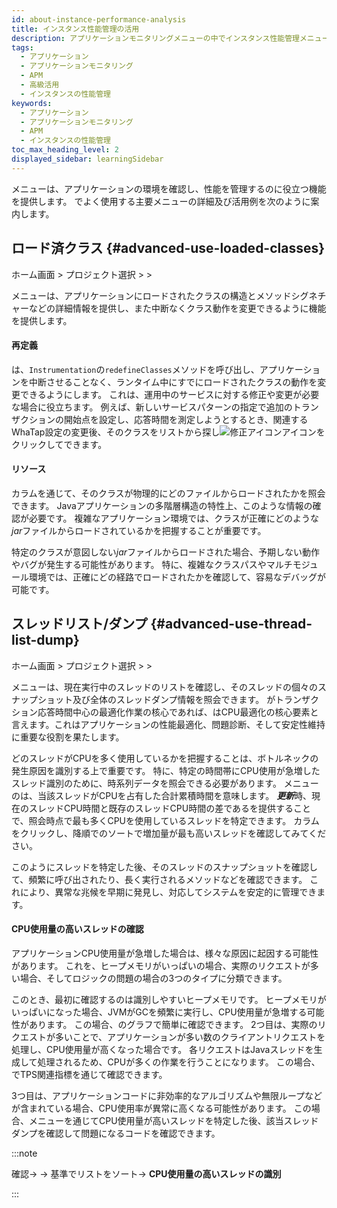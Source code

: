 ```yaml
---
id: about-instance-performance-analysis
title: インスタンス性能管理の活用
description: アプリケーションモニタリングメニューの中でインスタンス性能管理メニューの主な機能と活用例を案内します。
tags:
  - アプリケーション
  - アプリケーションモニタリング
  - APM
  - 高級活用
  - インスタンスの性能管理
keywords:
  - アプリケーション
  - アプリケーションモニタリング
  - APM
  - インスタンスの性能管理
toc_max_heading_level: 2
displayed_sidebar: learningSidebar
---
```


<Cmdname sid="side_agentsConfiguration" className="uitext" />メニューは、アプリケーションの環境を確認し、性能を管理するのに役立つ機能を提供します。 <Cmdname sid="side_agentsConfiguration" className="uitext" />でよく使用する主要メニューの詳細及び活用例を次のように案内します。

## ロード済クラス {#advanced-use-loaded-classes}

ホーム画面 > プロジェクト選択 > <Cmdname sid="side_agentsConfiguration" className="uitext" /> > <Cmdname sid="side_loadedClasses" className="uitext" />

<Cmdname sid="side_loadedClasses" className="uitext" />メニューは、アプリケーションにロードされたクラスの構造とメソッドシグネチャーなどの詳細情報を提供し、また中断なくクラス動作を変更できるように<Cmdname sid="redefine" className="uitext" />機能を提供します。

#### 再定義

<Cmdname sid="redefine" className="uitext" />は、`Instrumentation`の`redefineClasses`メソッドを呼び出し、アプリケーションを中断させることなく、ランタイム中にすでにロードされたクラスの動作を変更できるようにします。 これは、運用中のサービスに対する修正や変更が必要な場合に役立ちます。 例えば、新しいサービスパターンの指定で追加のトランザクションの開始点を設定し、応答時間を測定しようとするとき、関連するWhaTap設定の変更後、そのクラスを<Cmdname sid="side_loadedClasses" className="uitext" />リストから探し![修正アイコン](/img/ico-edit.svg)アイコンをクリックして<Cmdname sid="redefine" className="uitext" />できます。

<ImgLang img='/best-p/about-instance-loaded-class1.png' desc='ロード済クラス 再定義' />

#### リソース

<Cmdname sid="resource" className="uitext" />カラムを通じて、そのクラスが物理的にどのファイルからロードされたかを照会できます。 Javaアプリケーションの多階層構造の特性上、このような<Cmdname sid="resource" className="uitext" />情報の確認が必要です。 複雑なアプリケーション環境では、クラスが正確にどのような*jar*ファイルからロードされているかを把握することが重要です。

特定のクラスが意図しない*jar*ファイルからロードされた場合、予期しない動作やバグが発生する可能性があります。 特に、複雑なクラスパスやマルチモジュール環境では、正確にどの経路でロードされたかを確認して、容易なデバッグが可能です。 

## スレッドリスト/ダンプ {#advanced-use-thread-list-dump}

ホーム画面 > プロジェクト選択 > <Cmdname sid="side_agentsConfiguration" className="uitext" /> > <Cmdname sid="side_threadList" className="uitext" />

<Cmdname sid="side_threadList" className="uitext" />メニューは、現在実行中のスレッドのリストを確認し、そのスレッドの個々のスナップショット及び全体のスレッドダンプ情報を照会できます。 <Cmdname sid="hitmap" className="uitext" />がトランザクション応答時間中心の最適化作業の核心であれば、<Cmdname sid="side_threadList" className="uitext" />はCPU最適化の核心要素と言えます。これはアプリケーションの性能最適化、問題診断、そして安定性維持に重要な役割を果たします。

どのスレッドがCPUを多く使用しているかを把握することは、ボトルネックの発生原因を識別する上で重要です。 特に、特定の時間帯にCPU使用が急増したスレッド識別のために、時系列データを照会できる必要があります。 <Cmdname sid="side_threadList" className="uitext" />メニューの<Cmdname sid="thread_cpu_time" className="uitext" />は、当該スレッドがCPUを占有した合計累積時間を意味します。 ***更新***時、現在のスレッドCPU時間と既存のスレッドCPU時間の差である<Cmdname sid="TTL08126" className="uitext" />を提供することで、照会時点で最も多くCPUを使用しているスレッドを特定できます。 <Cmdname sid="TTL08126" className="uitext" />カラムをクリックし、降順でのソートで増加量が最も高いスレッドを確認してみてください。 

<ImgLang img='/best-p/about-instance-thread-list-dump3.png' desc='スレッドリスト/ダンプ' />

このようにスレッドを特定した後、そのスレッドのスナップショットを確認して、頻繁に呼び出されたり、長く実行されるメソッドなどを確認できます。 これにより、異常な兆候を早期に発見し、対応してシステムを安定的に管理できます。

<ImgLang img='/best-p/about-instance-thread-list-dump4.png' desc='スレッドリスト/ダンプ' />

#### CPU使用量の高いスレッドの確認

アプリケーションCPU使用量が急増した場合は、様々な原因に起因する可能性があります。 これを、ヒープメモリがいっぱいの場合、実際のリクエストが多い場合、そしてロジックの問題の場合の3つのタイプに分類できます。

このとき、最初に確認するのは識別しやすいヒープメモリです。 ヒープメモリがいっぱいになった場合、JVMがGCを頻繁に実行し、CPU使用量が急増する可能性があります。 この場合、<Cmdname sid="application_dashboard" className="uitext" />の<Cmdname sid="AA010" className="uitext" />グラフで簡単に確認できます。 2つ目は、実際のリクエストが多いことで、アプリケーションが多い数のクライアントリクエストを処理し、CPU使用量が高くなった場合です。 各リクエストはJavaスレッドを生成して処理されるため、CPUが多くの作業を行うことになります。 この場合、<Cmdname sid="application_dashboard" className="uitext" />でTPS関連指標を通じて確認できます。

3つ目は、アプリケーションコードに非効率的なアルゴリズムや無限ループなどが含まれている場合、CPU使用率が異常に高くなる可能性があります。 この場合、<Cmdname sid="side_threadList" className="uitext" />メニューを通じてCPU使用量が高いスレッドを特定した後、該当スレッドダンプを確認して問題になるコードを確認できます。

:::note 

<Cmdname sid="thread_cpu_time" className="uitext" />確認→ <Cmdname sid="refresh" className="uitext" /> → <Cmdname sid="TTL08126" className="uitext" />基準でリストをソート→ **CPU使用量の高いスレッドの識別**

:::
